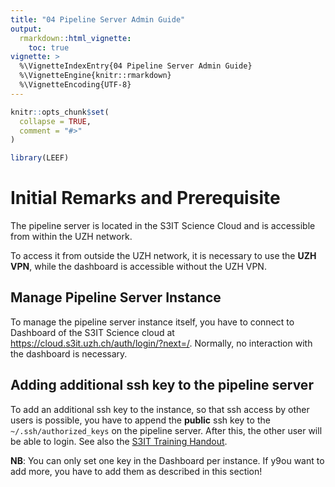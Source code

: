 ```yaml
---
title: "04 Pipeline Server Admin Guide"
output: 
  rmarkdown::html_vignette:
    toc: true
vignette: >
  %\VignetteIndexEntry{04 Pipeline Server Admin Guide}
  %\VignetteEngine{knitr::rmarkdown}
  %\VignetteEncoding{UTF-8}
---
```


```r
knitr::opts_chunk$set(
  collapse = TRUE,
  comment = "#>"
)
```

```r
library(LEEF)
```
# Initial Remarks and Prerequisite

The pipeline server is located in the S3IT Science Cloud and is accessible from within the UZH network.

To access it from outside the UZH network, it is necessary to use the **UZH VPN**, while the dashboard is accessible without the UZH VPN.

## Manage Pipeline Server Instance
To manage the pipeline server instance itself, you have to connect to Dashboard of the S3IT Science cloud at [https://cloud.s3it.uzh.ch/auth/login/?next=/](https://cloud.s3it.uzh.ch/auth/login/?next=/). Normally, no interaction with the dashboard is necessary. 

## Adding additional ssh key to the pipeline server
To add an additional ssh key to the instance, so that ssh access by other users is possible, you have to append the **public** ssh key to the `~/.ssh/authorized_keys` on the pipeline server. After this, the other user will be able to login. See also the [S3IT Training Handout](https://docs.s3it.uzh.ch/cloud/training/training_handout/).

**NB**: You can only set one key in the Dashboard per instance. If y9ou want to add more, you have to add them as described in this section!






